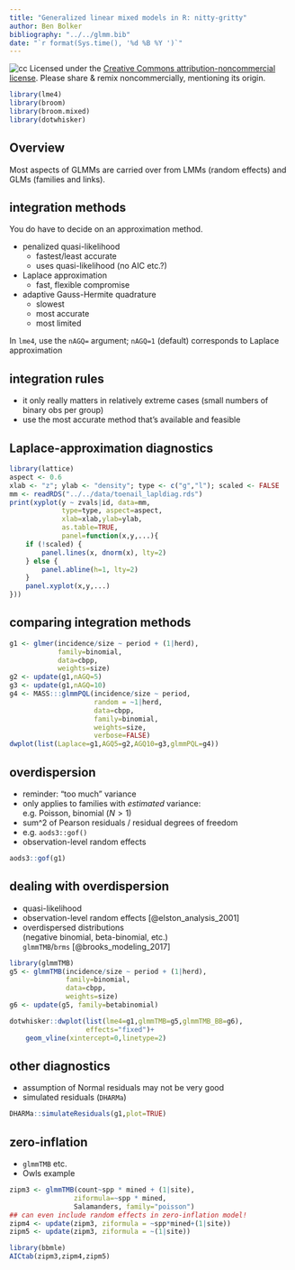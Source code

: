 ```yaml
---
title: "Generalized linear mixed models in R: nitty-gritty"
author: Ben Bolker
bibliography: "../../glmm.bib"
date: "`r format(Sys.time(), '%d %B %Y ')`"
---
```


![cc](pix/cc-attrib-nc.png)
Licensed under the 
[Creative Commons attribution-noncommercial license](http://creativecommons.org/licenses/by-nc/3.0/).
Please share \& remix noncommercially, mentioning its origin.

```r
library(lme4)
library(broom)
library(broom.mixed)
library(dotwhisker)
```
        
## Overview

Most aspects of GLMMs are carried over from LMMs (random effects) and GLMs (families and links).

## integration methods

You do have to decide on an approximation method.

- penalized quasi-likelihood
    - fastest/least accurate
	- uses quasi-likelihood (no AIC etc.?)
- Laplace approximation
    - fast, flexible compromise
- adaptive Gauss-Hermite quadrature
    - slowest
    - most accurate
    - most limited

In `lme4`, use the `nAGQ=` argument; `nAGQ=1` (default) corresponds to Laplace approximation

## integration rules

- it only really matters in relatively extreme cases (small numbers of binary obs per group)
- use the most accurate method that's available and feasible

## Laplace-approximation diagnostics

```r
library(lattice)
aspect <- 0.6
xlab <- "z"; ylab <- "density"; type <- c("g","l"); scaled <- FALSE
mm <- readRDS("../../data/toenail_lapldiag.rds")
print(xyplot(y ~ zvals|id, data=mm,
             type=type, aspect=aspect,
             xlab=xlab,ylab=ylab,
             as.table=TRUE,
             panel=function(x,y,...){
    if (!scaled) {
        panel.lines(x, dnorm(x), lty=2)
    } else {
        panel.abline(h=1, lty=2)
    }
    panel.xyplot(x,y,...)
}))
```

## comparing integration methods

```r
g1 <- glmer(incidence/size ~ period + (1|herd),
            family=binomial,
            data=cbpp,
            weights=size)
g2 <- update(g1,nAGQ=5)
g3 <- update(g1,nAGQ=10)
g4 <- MASS:::glmmPQL(incidence/size ~ period,
                     random = ~1|herd,
                     data=cbpp,
                     family=binomial,
                     weights=size,
                     verbose=FALSE)
dwplot(list(Laplace=g1,AGQ5=g2,AGQ10=g3,glmmPQL=g4))
```      
      
## overdispersion

- reminder: "too much" variance
- only applies to families with *estimated* variance:  
e.g. Poisson, binomial ($N>1$)
- sum^2 of Pearson residuals / residual degrees of freedom
- e.g. `aods3::gof()`
- observation-level random effects

```r
aods3::gof(g1)
```

## dealing with overdispersion

- quasi-likelihood
- observation-level random effects [@elston_analysis_2001]
- overdispersed distributions  
(negative binomial, beta-binomial, etc.)  
`glmmTMB`/`brms` [@brooks_modeling_2017]

```r
library(glmmTMB)
g5 <- glmmTMB(incidence/size ~ period + (1|herd),
              family=binomial,
              data=cbpp,
              weights=size)
g6 <- update(g5, family=betabinomial)
```

```r
dotwhisker::dwplot(list(lme4=g1,glmmTMB=g5,glmmTMB_BB=g6),
                   effects="fixed")+
    geom_vline(xintercept=0,linetype=2)
```

## other diagnostics

- assumption of Normal residuals may not be very good
- simulated residuals (`DHARMa`)

```r
DHARMa::simulateResiduals(g1,plot=TRUE)
```

## zero-inflation

- `glmmTMB` etc.
- Owls example

```r
zipm3 <- glmmTMB(count~spp * mined + (1|site),
                ziformula=~spp * mined,
                Salamanders, family="poisson")
## can even include random effects in zero-inflation model!
zipm4 <- update(zipm3, ziformula = ~spp*mined+(1|site))
zipm5 <- update(zipm3, ziformula = ~(1|site))

library(bbmle)
AICtab(zipm3,zipm4,zipm5)
```


